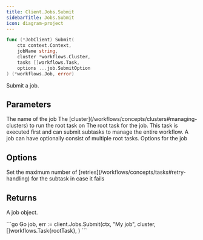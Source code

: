 ```yaml
---
title: Client.Jobs.Submit
sidebarTitle: Jobs.Submit
icon: diagram-project
---
```


```go
func (*JobClient) Submit(
    ctx context.Context,
    jobName string,
    cluster *workflows.Cluster,
    tasks []workflows.Task,
    options ...job.SubmitOption
) (*workflows.Job, error)
```

Submit a job.

## Parameters

<ParamField path="jobName" type="string">
  The name of the job
</ParamField>
<ParamField path="cluster" type="*Cluster">
  The [cluster](/workflows/concepts/clusters#managing-clusters) to run the root task on
</ParamField>
<ParamField path="tasks" type="[]Task">
  The root task for the job. This task is executed first and can submit subtasks to manage the entire workflow. A job can have optionally consist of multiple root tasks.
</ParamField>
<ParamField path="options" type="[]job.SubmitOption">
  Options for the job
</ParamField>

## Options

<ParamField path="WithMaxRetries(maxRetries int64)" default="0">
  Set the maximum number of [retries](/workflows/concepts/tasks#retry-handling) for the subtask in case it fails
</ParamField>

## Returns

A job object.

<RequestExample>
```go Go
job, err := client.Jobs.Submit(ctx,
    "My job",
    cluster,
    []workflows.Task{rootTask},
)
```
</RequestExample>
